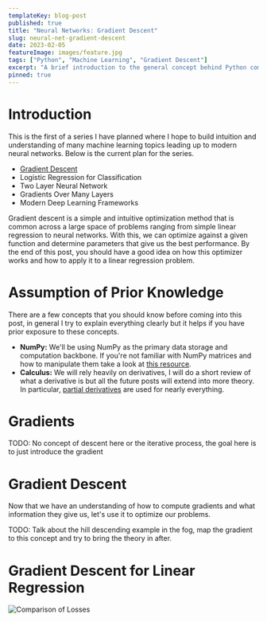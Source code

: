 ```yaml
---
templateKey: blog-post
published: true
title: "Neural Networks: Gradient Descent"
slug: neural-net-gradient-descent
date: 2023-02-05 
featureImage: images/feature.jpg
tags: ["Python", "Machine Learning", "Gradient Descent"]
excerpt: "A brief introduction to the general concept behind Python comprehensions and how to use the different variants."
pinned: true
---
```


# Introduction

This is the first of a series I have planned where I hope to build intuition and understanding of many machine learning topics leading up to modern neural networks. Below is the current plan for the series. 
- [Gradient Descent](/blog/neural-net-gradient-descent/)
- Logistic Regression for Classification
- Two Layer Neural Network
- Gradients Over Many Layers
- Modern Deep Learning Frameworks

Gradient descent is a simple and intuitive optimization method that is common across a large space of problems ranging from simple linear regression to neural networks. With this, we can optimize against a given function and determine parameters that give us the best performance. By the end of this post, you should have a good idea on how this optimizer works and how to apply it to a linear regression problem.

# Assumption of Prior Knowledge

There are a few concepts that you should know before coming into this post, in general I try to explain everything clearly but it helps if you have prior exposure to these concepts.

- **NumPy:** We'll be using NumPy as the primary data storage and computation backbone. If you're not familiar with NumPy matrices and how to manipulate them take a look at [this resource](https://numpy.org/doc/stable/user/absolute_beginners.html).
- **Calculus:** We will rely heavily on derivatives, I will do a short review of what a derivative is but all the future posts will extend into more theory. In particular, [partial derivatives](https://www.mathsisfun.com/calculus/derivatives-partial.html) are used for nearly everything.

# Gradients

TODO: No concept of descent here or the iterative process, the goal here is to just introduce the gradient


<Collapse title="Quick Partial Derivative Lesson">
    <PartialDeriv/>
</Collapse>

# Gradient Descent

Now that we have an understanding of how to compute gradients and what information they give us, let's use it to optimize our problems.

TODO: Talk about the hill descending example in the fog, map the gradient to this concept and try to bring the theory in after.

# Gradient Descent for Linear Regression


<PostVideo video={loss_travel}/>


<PostVideo video={loss_travel_parabola}/>

![Comparison of Losses](./images/loss_compare.jpg)